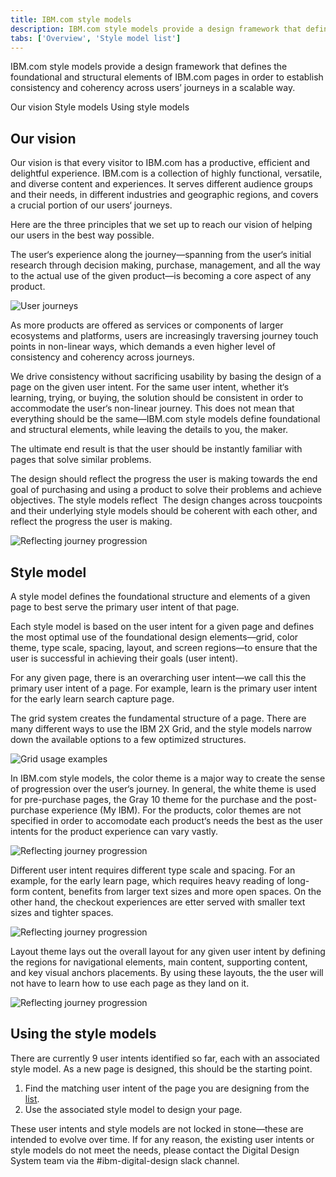 ```yaml
---
title: IBM.com style models
description: IBM.com style models provide a design framework that defines the foundational and structural elements of IBM.com pages in order to establish consistency and coherency across users' journeys in a scalable way.
tabs: ['Overview', 'Style model list']
---
```

<PageDescription>

IBM.com style models provide a design framework that defines the foundational and structural elements of IBM.com pages in order to establish consistency and coherency across users&rsquo; journeys in a scalable way.

</PageDescription>

<AnchorLinks>

<AnchorLink>Our vision</AnchorLink>
<AnchorLink>Style models</AnchorLink>
<AnchorLink>Using style models</AnchorLink>

</AnchorLinks>


## Our vision

Our vision is that every visitor to IBM.com has a productive, efficient and delightful experience. IBM.com is a collection of highly functional, versatile, and diverse content and experiences. It serves different audience groups and their needs, in different industries and geographic regions, and covers a crucial portion of our users&lsquo; journeys.


Here are the three principles that we set up to reach our vision of helping our users in the best way possible.

<Title>1. The experience is the product</Title>

The user&lsquo;s experience along the journey—spanning from the user&lsquo;s initial research through decision making, purchase, management, and all the way to the actual use of the given product—is becoming a core aspect of any product. 

<Row>
<Column colMd={12} colLg={12}>

![User journeys](./images/journey-non-linear-dark.png)

</Column>
</Row>

<Title>2. Drive consistency around user intents</Title>

As more products are offered as services or components of larger ecosystems and platforms, users are increasingly traversing journey touch points in non-linear ways, which demands a even higher level of consistency and coherency across journeys.


We drive consistency without sacrificing usability by basing the design of a page on the given user intent. For the same user intent, whether it&lsquo;s learning, trying, or buying, the solution should be consistent in order to accommodate the user&lsquo;s non-linear journey. This does not mean that everything should be the same—IBM.com style models define foundational and structural elements, while leaving the details to you, the maker.


The ultimate end result is that the user should be instantly familiar with pages that solve similar problems.

<Title>3. Reflect users&rsquo; journeys</Title>

The design should reflect the progress the user is making towards the end goal of purchasing and using a product to solve their problems and achieve objectives. The style models reflect  The design changes across toucpoints and their underlying style models should be coherent with each other, and reflect the progress the user is making.

<Row>
<Column colMd={12} colLg={12}>

![Reflecting journey progression](./images/journey-progression-dark.png)

</Column>
</Row>


## Style model
A style model defines the foundational structure and elements of a given page to best serve the primary user intent of that page.


Each style model is based on the user intent for a given page and defines the most optimal use of the foundational design elements—grid, color theme, type scale, spacing, layout, and screen regions—to ensure that the user is successful in achieving their goals (user intent).

<Title>Primary user intent</Title>

For any given page, there is an overarching user intent—we call this the primary user intent of a page. For example, learn is the primary user intent for the early learn search capture page.


<Title>Grid usage</Title>

The grid system creates the fundamental structure of a page. There are many different ways to use the IBM 2X Grid, and the style models narrow down the available options to a few optimized structures.

<Row>
<Column colMd={12} colLg={12}>

![Grid usage examples](./images/grid-usage.png)

</Column>
</Row>

<Title>Primary color theme</Title>

In IBM.com style models, the color theme is a major way to create the sense of progression over the user&lsquo;s journey. In general, the white theme is used for pre-purchase pages, the Gray 10 theme for the purchase and the post-purchase experience (My IBM). For the products, color themes are not specified in order to accomodate each product&lsquo;s needs the best as the user intents for the product experience can vary vastly. 

<Row>
<Column colMd={12} colLg={12}>

![Reflecting journey progression](./images/color-themes.png)

</Column>
</Row>

<Title>Text sizes and spacing</Title>

Different user intent requires different type scale and spacing. For an example, for the early learn page, which requires heavy reading of long-form content, benefits from larger text sizes and more open spaces. On the other hand, the checkout experiences are etter served with smaller text sizes and tighter spaces.

<Row>
<Column colMd={8} colLg={8}>

![Reflecting journey progression](./images/type-scales-spacing.png)

</Column>
</Row>

<Title>Layout and screen regions</Title>

Layout theme lays out the overall layout for any given user intent by defining the regions for navigational elements, main content, supporting content, and key visual anchors placements. By using these layouts, the the user will not have to learn how to use each page as they land on it.

<Row>
<Column colMd={8} colLg={8}>

![Reflecting journey progression](./images/screen-region-examples.png)

</Column>
</Row>

## Using the style models

There are currently 9 user intents identified so far, each with an associated style model. As a new page is designed, this should be the starting point.

1. Find the matching user intent of the page you are designing from the [list](./style-model-list#user-intents-and-style-models).
2. Use the associated style model to design your page.

<Title>Feedback</Title>

These user intents and style models are not locked in stone—these are intended to evolve over time. If for any reason, the existing user intents or style models do not meet the needs, please contact the Digital Design System team via the #ibm-digital-design slack channel.
